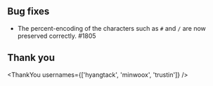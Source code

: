 ## Bug fixes

- The percent-encoding of the characters such as `#` and `/` are now preserved correctly. #1805

## Thank you

<ThankYou usernames={['hyangtack', 'minwoox', 'trustin']} />
